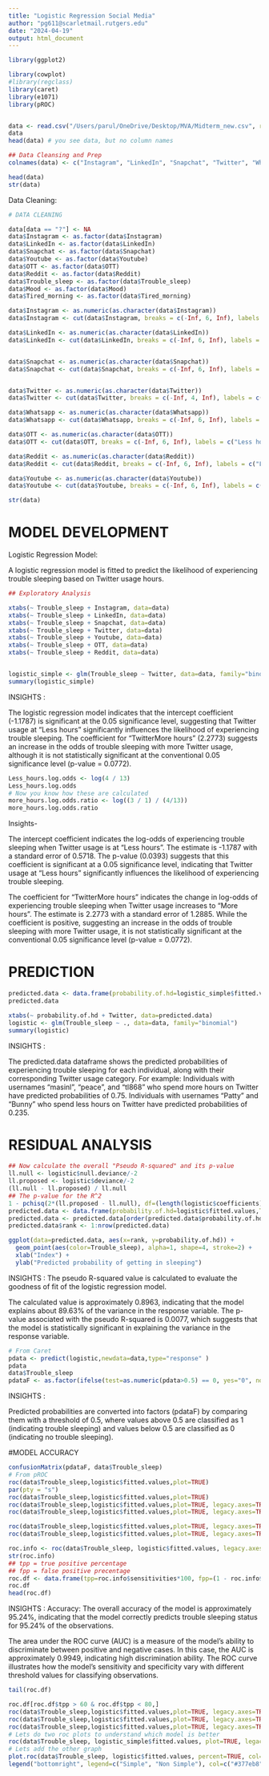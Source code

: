 ---
title: "Logistic Regression Social Media"
author: "pg611@scarletmail.rutgers.edu"
date: "2024-04-19"
output: html_document
---

```{r}
library(ggplot2)

library(cowplot)
#library(regclass)
library(caret)
library(e1071)
library(pROC)


data <- read.csv("/Users/parul/OneDrive/Desktop/MVA/Midterm_new.csv", row.names=1)
data
head(data) # you see data, but no column names

```


```{r}
## Data Cleansing and Prep
colnames(data) <- c("Instagram", "LinkedIn", "Snapchat", "Twitter", "Whatsapp", "Youtube", "OTT", "Reddit", "Trouble_sleep", "Mood", "Tired_morning")

head(data)
str(data)

```




Data Cleaning:


```{r}
# DATA CLEANING

data[data == "?"] <- NA
data$Instagram <- as.factor(data$Instagram)
data$LinkedIn <- as.factor(data$LinkedIn)
data$Snapchat <- as.factor(data$Snapchat)
data$Youtube <- as.factor(data$Youtube)
data$OTT <- as.factor(data$OTT)
data$Reddit <- as.factor(data$Reddit)
data$Trouble_sleep <- as.factor(data$Trouble_sleep)
data$Mood <- as.factor(data$Mood)
data$Tired_morning <- as.factor(data$Tired_morning)

data$Instagram <- as.numeric(as.character(data$Instagram))
data$Instagram <- cut(data$Instagram, breaks = c(-Inf, 6, Inf), labels = c("Less hours", "More hours"))

data$LinkedIn <- as.numeric(as.character(data$LinkedIn))
data$LinkedIn <- cut(data$LinkedIn, breaks = c(-Inf, 6, Inf), labels = c("Less hours", "More hours"))


data$Snapchat <- as.numeric(as.character(data$Snapchat))
data$Snapchat <- cut(data$Snapchat, breaks = c(-Inf, 6, Inf), labels = c("Less hours", "More hours"))


data$Twitter <- as.numeric(as.character(data$Twitter))
data$Twitter <- cut(data$Twitter, breaks = c(-Inf, 4, Inf), labels = c("Less hours", "More hours"))

data$Whatsapp <- as.numeric(as.character(data$Whatsapp))
data$Whatsapp <- cut(data$Whatsapp, breaks = c(-Inf, 6, Inf), labels = c("Less hours", "More hours"))

data$OTT <- as.numeric(as.character(data$OTT))
data$OTT <- cut(data$OTT, breaks = c(-Inf, 6, Inf), labels = c("Less hours", "More hours"))

data$Reddit <- as.numeric(as.character(data$Reddit))
data$Reddit <- cut(data$Reddit, breaks = c(-Inf, 6, Inf), labels = c("Less hours", "More hours"))

data$Youtube <- as.numeric(as.character(data$Youtube))
data$Youtube <- cut(data$Youtube, breaks = c(-Inf, 6, Inf), labels = c("Less hours", "More hours"))

str(data)
```

# MODEL DEVELOPMENT

Logistic Regression Model:

A logistic regression model is fitted to predict the likelihood of experiencing trouble sleeping based on Twitter usage hours.

```{r}
## Exploratory Analysis

xtabs(~ Trouble_sleep + Instagram, data=data) 
xtabs(~ Trouble_sleep + LinkedIn, data=data)
xtabs(~ Trouble_sleep + Snapchat, data=data)
xtabs(~ Trouble_sleep + Twitter, data=data)
xtabs(~ Trouble_sleep + Youtube, data=data)
xtabs(~ Trouble_sleep + OTT, data=data)
xtabs(~ Trouble_sleep + Reddit, data=data)


logistic_simple <- glm(Trouble_sleep ~ Twitter, data=data, family="binomial")
summary(logistic_simple)
```
INSIGHTS :

The logistic regression model indicates that the intercept coefficient (-1.1787) is significant at the 0.05 significance level, suggesting that Twitter usage at "Less hours" significantly influences the likelihood of experiencing trouble sleeping.
The coefficient for "TwitterMore hours" (2.2773) suggests an increase in the odds of trouble sleeping with more Twitter usage, although it is not statistically significant at the conventional 0.05 significance level (p-value = 0.0772).




```{r}
Less_hours.log.odds <- log(4 / 13)
Less_hours.log.odds
# Now you know how these are calculated
more_hours.log.odds.ratio <- log((3 / 1) / (4/13))
more_hours.log.odds.ratio

```

Insights-

The intercept coefficient indicates the log-odds of experiencing trouble sleeping when Twitter usage is at "Less hours". The estimate is -1.1787 with a standard error of 0.5718. The p-value (0.0393) suggests that this coefficient is significant at a 0.05 significance level, indicating that Twitter usage at "Less hours" significantly influences the likelihood of experiencing trouble sleeping.


The coefficient for "TwitterMore hours" indicates the change in log-odds of experiencing trouble sleeping when Twitter usage increases to "More hours". The estimate is 2.2773 with a standard error of 1.2885. While the coefficient is positive, suggesting an increase in the odds of trouble sleeping with more Twitter usage, it is not statistically significant at the conventional 0.05 significance level (p-value = 0.0772).


# PREDICTION

```{r}
predicted.data <- data.frame(probability.of.hd=logistic_simple$fitted.values,Twitter=data$Twitter)
predicted.data

xtabs(~ probability.of.hd + Twitter, data=predicted.data)
logistic <- glm(Trouble_sleep ~ ., data=data, family="binomial")
summary(logistic)
```

INSIGHTS :

The predicted.data dataframe shows the predicted probabilities of experiencing trouble sleeping for each individual, along with their corresponding Twitter usage category. For example:
Individuals with usernames "masinl", "peace", and "tl868" who spend more hours on Twitter have predicted probabilities of 0.75.
Individuals with usernames "Patty" and "Bunny" who spend less hours on Twitter have predicted probabilities of 0.235.


# RESIDUAL ANALYSIS

```{r}
## Now calculate the overall "Pseudo R-squared" and its p-value
ll.null <- logistic$null.deviance/-2
ll.proposed <- logistic$deviance/-2
(ll.null - ll.proposed) / ll.null
## The p-value for the R^2
1 - pchisq(2*(ll.proposed - ll.null), df=(length(logistic$coefficients)-1))
predicted.data <- data.frame(probability.of.hd=logistic$fitted.values,Trouble_sleep=data$Trouble_sleep)
predicted.data <- predicted.data[order(predicted.data$probability.of.hd, decreasing=FALSE),]
predicted.data$rank <- 1:nrow(predicted.data)

ggplot(data=predicted.data, aes(x=rank, y=probability.of.hd)) +
  geom_point(aes(color=Trouble_sleep), alpha=1, shape=4, stroke=2) +
  xlab("Index") +
  ylab("Predicted probability of getting in sleeping")
```

INSIGHTS : The pseudo R-squared value is calculated to evaluate the goodness of fit of the logistic regression model.

The calculated value is approximately 0.8963, indicating that the model explains about 89.63% of the variance in the response variable.
The p-value associated with the pseudo R-squared is 0.0077, which suggests that the model is statistically significant in explaining the variance in the response variable.


```{r}
# From Caret
pdata <- predict(logistic,newdata=data,type="response" )
pdata
data$Trouble_sleep
pdataF <- as.factor(ifelse(test=as.numeric(pdata>0.5) == 0, yes="0", no="1"))


```

INSIGHTS :

Predicted probabilities are converted into factors (pdataF) by comparing them with a threshold of 0.5, where values above 0.5 are classified as 1 (indicating trouble sleeping) and values below 0.5 are classified as 0 (indicating no trouble sleeping).

#MODEL ACCURACY

```{r}
confusionMatrix(pdataF, data$Trouble_sleep)
# From pROC
roc(data$Trouble_sleep,logistic$fitted.values,plot=TRUE)
par(pty = "s")
roc(data$Trouble_sleep,logistic$fitted.values,plot=TRUE)
roc(data$Trouble_sleep,logistic$fitted.values,plot=TRUE, legacy.axes=TRUE)
roc(data$Trouble_sleep,logistic$fitted.values,plot=TRUE, legacy.axes=TRUE, xlab="False Positive Percentage", ylab="True Postive Percentage")

roc(data$Trouble_sleep,logistic$fitted.values,plot=TRUE, legacy.axes=TRUE, xlab="False Positive Percentage", ylab="True Postive Percentage", col="#377eb8", lwd=4)
roc(data$Trouble_sleep,logistic$fitted.values,plot=TRUE, legacy.axes=TRUE, xlab="False Positive Percentage", ylab="True Postive Percentage", col="#377eb8", lwd=4)

roc.info <- roc(data$Trouble_sleep, logistic$fitted.values, legacy.axes=TRUE)
str(roc.info)
## tpp = true positive percentage
## fpp = false positive precentage
roc.df <- data.frame(tpp=roc.info$sensitivities*100, fpp=(1 - roc.info$specificities)*100,thresholds=roc.info$thresholds)
roc.df
head(roc.df)
```

INSIGHTS : Accuracy: The overall accuracy of the model is approximately 95.24%, indicating that the model correctly predicts trouble sleeping status for 95.24% of the observations.

The area under the ROC curve (AUC) is a measure of the model's ability to discriminate between positive and negative cases. In this case, the AUC is approximately 0.9949, indicating high discrimination ability.
The ROC curve illustrates how the model's sensitivity and specificity vary with different threshold values for classifying observations.

```{r}

tail(roc.df) 

roc.df[roc.df$tpp > 60 & roc.df$tpp < 80,]
roc(data$Trouble_sleep,logistic$fitted.values,plot=TRUE, legacy.axes=TRUE, xlab="False Positive Percentage", ylab="True Postive Percentage", col="#377eb8", lwd=4, percent=TRUE)
roc(data$Trouble_sleep,logistic$fitted.values,plot=TRUE, legacy.axes=TRUE, xlab="False Positive Percentage", ylab="True Postive Percentage", col="#377eb8", lwd=4, percent=TRUE, print.auc=TRUE)
roc(data$Trouble_sleep,logistic$fitted.values,plot=TRUE, legacy.axes=TRUE, xlab="False Positive Percentage", ylab="True Postive Percentage", col="#377eb8", lwd=4, percent=TRUE, print.auc=TRUE, partial.auc=c(100, 90), auc.polygon = TRUE, auc.polygon.col = "#377eb822", print.auc.x=45)
# Lets do two roc plots to understand which model is better
roc(data$Trouble_sleep, logistic_simple$fitted.values, plot=TRUE, legacy.axes=TRUE, percent=TRUE, xlab="False Positive Percentage", ylab="True Postive Percentage", col="#377eb8", lwd=4, print.auc=TRUE)
# Lets add the other graph
plot.roc(data$Trouble_sleep, logistic$fitted.values, percent=TRUE, col="#4daf4a", lwd=4, print.auc=TRUE, add=TRUE, print.auc.y=40)
legend("bottomright", legend=c("Simple", "Non Simple"), col=c("#377eb8", "#4daf4a"), lwd=4) 

```



```{r}

```



```{r}

```



```{r}

```



```{r}

```



```{r}

```



```{r}

```



```{r}

```



```{r}

```



```{r}

```


```{r}

```


```{r}

```


```{r}

```

```{r}

```


```{r}

```


```{r}

```


```{r}

```


```{r}

```



```{r}

```



```{r}

```



```{r}

```



```{r}

```



```{r}

```



```{r}

```
